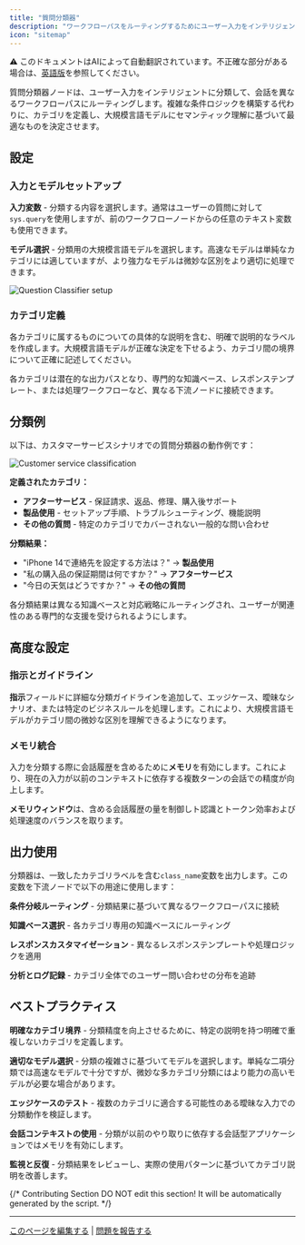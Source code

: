 ```yaml
---
title: "質問分類器"
description: "ワークフローパスをルーティングするためにユーザー入力をインテリジェントに分類"
icon: "sitemap"
---
```


<Note> ⚠️ このドキュメントはAIによって自動翻訳されています。不正確な部分がある場合は、[英語版](/en/documentation/pages/nodes/question-classifier)を参照してください。</Note>


質問分類器ノードは、ユーザー入力をインテリジェントに分類して、会話を異なるワークフローパスにルーティングします。複雑な条件ロジックを構築する代わりに、カテゴリを定義し、大規模言語モデルにセマンティック理解に基づいて最適なものを決定させます。

## 設定

### 入力とモデルセットアップ

**入力変数** - 分類する内容を選択します。通常はユーザーの質問に対して`sys.query`を使用しますが、前のワークフローノードからの任意のテキスト変数も使用できます。

**モデル選択** - 分類用の大規模言語モデルを選択します。高速なモデルは単純なカテゴリには適していますが、より強力なモデルは微妙な区別をより適切に処理できます。

<Frame caption="Question Classifier configuration interface">
  <img src="https://assets-docs.dify.ai/dify-enterprise-mintlify/en/guides/workflow/node/2f039c5ff3f095b0eed291101d9bff15.png" alt="Question Classifier setup" />
</Frame>

### カテゴリ定義

各カテゴリに属するものについての具体的な説明を含む、明確で説明的なラベルを作成します。大規模言語モデルが正確な決定を下せるよう、カテゴリ間の境界について正確に記述してください。

各カテゴリは潜在的な出力パスとなり、専門的な知識ベース、レスポンステンプレート、または処理ワークフローなど、異なる下流ノードに接続できます。

## 分類例

以下は、カスタマーサービスシナリオでの質問分類器の動作例です：

<Frame caption="Customer service classification workflow">
  <img src="https://assets-docs.dify.ai/dify-enterprise-mintlify/en/guides/workflow/node/2f06ecce149c844c23be70a8fcff09bc.png" alt="Customer service classification" />
</Frame>

**定義されたカテゴリ：**
- **アフターサービス** - 保証請求、返品、修理、購入後サポート
- **製品使用** - セットアップ手順、トラブルシューティング、機能説明  
- **その他の質問** - 特定のカテゴリでカバーされない一般的な問い合わせ

**分類結果：**
- "iPhone 14で連絡先を設定する方法は？" → **製品使用**
- "私の購入品の保証期間は何ですか？" → **アフターサービス**  
- "今日の天気はどうですか？" → **その他の質問**

各分類結果は異なる知識ベースと対応戦略にルーティングされ、ユーザーが関連性のある専門的な支援を受けられるようにします。

## 高度な設定

### 指示とガイドライン

**指示**フィールドに詳細な分類ガイドラインを追加して、エッジケース、曖昧なシナリオ、または特定のビジネスルールを処理します。これにより、大規模言語モデルがカテゴリ間の微妙な区別を理解できるようになります。

### メモリ統合

入力を分類する際に会話履歴を含めるために**メモリ**を有効にします。これにより、現在の入力が以前のコンテキストに依存する複数ターンの会話での精度が向上します。

**メモリウィンドウ**は、含める会話履歴の量を制御しト認識とトークン効率および処理速度のバランスを取ります。

## 出力使用

分類器は、一致したカテゴリラベルを含む`class_name`変数を出力します。この変数を下流ノードで以下の用途に使用します：

**条件分岐ルーティング** - 分類結果に基づいて異なるワークフローパスに接続

**知識ベース選択** - 各カテゴリ専用の知識ベースにルーティング

**レスポンスカスタマイゼーション** - 異なるレスポンステンプレートや処理ロジックを適用

**分析とログ記録** - カテゴリ全体でのユーザー問い合わせの分布を追跡

## ベストプラクティス

**明確なカテゴリ境界** - 分類精度を向上させるために、特定の説明を持つ明確で重複しないカテゴリを定義します。

**適切なモデル選択** - 分類の複雑さに基づいてモデルを選択します。単純な二項分類では高速なモデルで十分ですが、微妙な多カテゴリ分類にはより能力の高いモデルが必要な場合があります。

**エッジケースのテスト** - 複数のカテゴリに適合する可能性のある曖昧な入力での分類動作を検証します。

**会話コンテキストの使用** - 分類が以前のやり取りに依存する会話型アプリケーションではメモリを有効にします。

**監視と反復** - 分類結果をレビューし、実際の使用パターンに基づいてカテゴリ説明を改善します。

{/*
Contributing Section
DO NOT edit this section!
It will be automatically generated by the script.
*/}

---

[このページを編集する](https://github.com/langgenius/dify-docs/edit/main/ja-jp/documentation/pages/nodes/question-classifier.mdx) | [問題を報告する](https://github.com/langgenius/dify-docs/issues/new?template=docs.yml)

